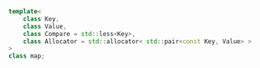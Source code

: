 ```cpp
template<
    class Key,
    class Value,
    class Compare = std::less<Key>,
    class Allocator = std::allocator< std::pair<const Key, Value> >
>
class map;
```
